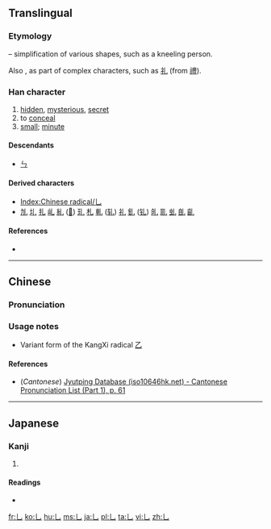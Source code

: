 {{also|し}}
==Translingual==
{{stroke order|type=animate}}

===Etymology===
{{liushu|p}} – simplification of various shapes, such as a kneeling person.

Also {{Han simp|豊}}, as part of complex characters, such as [[礼]] (from [[禮]]).

===Han character===
{{Han char|rn=5|rad=乙|as=00|sn=1|var=1|four=10000|canj=LU,XLU}}

# [[hidden]], [[mysterious]], [[secret]]
# to [[conceal]]
# [[small]]; [[minute]]

====Descendants====
* [[ㄣ]]

====Derived characters====
* [[Index:Chinese radical/乚]]
* [[劜]] [[圠]] [[扎]] [[乢]] [[糺]] ([[𫄙]]) [[玌]] [[札]] [[軋]] ([[轧]]) [[礼]] [[釓]] ([[钆]]) [[癿]] [[耴]] [[虬]] [[臫]] [[齓]]

====References====
* {{Han ref|kx=0083.170|dkj=00163|hdz=10048.041|uh=4E5A|ud=20058}}

----

==Chinese==
{{zh-forms}}

===Pronunciation===
{{zh-pron
|m=yǐn
|c=jyut3,jan2
|mc=y
|oc=
|ma=
|cat=a,v
}}

===Usage notes===
* Variant form of the KangXi radical [[Index:Chinese radical/乙|乙]]

====References====
* (''Cantonese'') [http://www.iso10646hk.net/jp/document/download.jsp Jyutping Database (iso10646hk.net) - Cantonese Pronunciation List (Part 1), p. 61]

----

==Japanese==

===Kanji===
{{ja-kanji|grade=|rs=乙00}}

# {{defn|lang=ja|sort=乙00}}

====Readings====
* {{ja-readings|on=[[いん]] (in), [[おん]] (on)|kun=[[かくれる]] (kakureru)}}

[[fr:乚]]
[[ko:乚]]
[[hu:乚]]
[[ms:乚]]
[[ja:乚]]
[[pl:乚]]
[[ta:乚]]
[[vi:乚]]
[[zh:乚]]